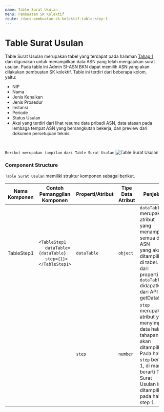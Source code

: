 ```yaml
---
name: Table Surat Usulan
menu: Pembuatan SK Kolektif
route: /docs-pembuatan-sk-kolektif-table-step-1
---
```


# Table Surat Usulan

Table Surat Usulan merupakan tabel yang terdapat pada halaman [Tahap 1](/docs-pembuatan-sk-kolektif-step-one "title") dan digunakan untuk menampilkan data ASN yang telah mengajukan surat usulan. Pada table ini Admin SI-ASN BKN dapat memilih ASN yang akan dilakukan pembuatan SK kolektif. 
Table ini terdiri dari beberapa kolom, yaitu:
* NIP
* Nama 
* Jenis Kenaikan
* Jenis Prosedur
* Instansi
* Periode 
* Status Usulan
* Aksi yang terdiri dari lihat resume data pribadi ASN, data atasan pada lembaga tempat ASN yang bersangkutan bekerja, dan preview dari dokumen persetujuan teknis. 

<br/>

```Berikut merupakan tampilan dari Table Surat Usulan```
![Table Surat Usulan](../../src/img/pembuatan-SK-kolektif/TableStep1.jpeg)

### Component Structure

`Table Surat Usulan` memiliki struktur komponen sebagai berikut.

| Nama Komponen | Contoh Pemanggilan <br/> Komponen                                                                                                                                                            | Properti/Atribut | Tipe Data <br/> Atribut | Penjelasan                                                                                                                                     |
| ------------- | -------------------------------------------------------------------------------------------------------------------------------------------------------------------------------------------- | ---------------- | ----------------------- | -----------------------------------------------------------------------------------------------------------------------------------------------|
| TableStep1    | `<TableStep1` <br/> &nbsp;&nbsp;&nbsp;&nbsp; `dataTable={dataTable}` <br/> &nbsp;&nbsp;&nbsp;&nbsp; `step={1}>` <br/> `</TableStep1>` | `dataTable`      | `object`                          | `dataTable` merupakan atribut <br/> yang menampung semua data ASN <br/> yang akan ditampilkan <br/> di tabel. Nilai dari <br/> properti `dataTable` didapatkan <br/> dari API getDataSKKol.                                     |
|               |                                                                                                                                       | `step`           | `number`                          | `step` merupakan atribut yang <br/> menyimpan data halaman <br/> tahapan yang akan <br/> ditampilkan. Pada hal ini <br/> `step` bernilai 1, di mana <br/> berarti Table Surat <br/>  Usulan ini ditampilkan <br/> pada halaman step 1. |
